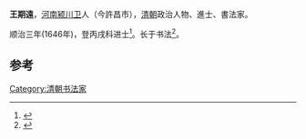 '''王期遠'''，[[河南|河南]][[颍川卫|颍川卫]]人（今許昌市），[[清朝|清朝]]政治人物、進士、書法家。

顺治三年(1646年)，登丙戌科进士<ref>{{cite book|editor=河南省教育志|title=河南教育资料汇编 清代部分|date=1983年10月|pages=266|accessdate=2016-03-24}}</ref>。长于书法<ref>{{cite book|author1=赵禄祥|title=中国美术家大辞典 上|date=2007年7月|publisher=北京：北京出版社|isbn=978-7-200-06879-5|pages=144|accessdate=2016-03-24}}</ref>。

==参考==
{{reflist}}
{{順治三年丙戌科殿試金榜}}

[[Category:清朝书法家|Category:清朝书法家]]